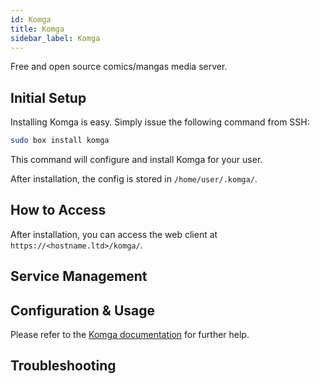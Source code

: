 ```yaml
---
id: Komga
title: Komga
sidebar_label: Komga
---
```


Free and open source comics/mangas media server.

## Initial Setup

Installing Komga is easy. Simply issue the following command from SSH:

```bash main
sudo box install komga
```
This command will configure and install Komga for your user.

After installation, the config is stored in `/home/user/.komga/`.

## How to Access

After installation, you can access the web client at `https://<hostname.ltd>/komga/`.

## Service Management


<SystemdTabs service="komga"/>

## Configuration & Usage
Please refer to the [Komga documentation](https://komga.org/guides/) for further help.

## Troubleshooting


<Troubleshooting />
